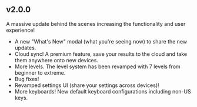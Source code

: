 ## v2.0.0

A massive update behind the scenes increasing the functionality and user experience!

- A new "What's New" modal (what you're seeing now) to share the new updates.
- Cloud sync! A premium feature, save your results to the cloud and take them anywhere onto new devices.
- More levels. The level system has been revamped with 7 levels from beginner to extreme.
- Bug fixes!
- Revamped settings UI (share your settings across devices)!
- More keyboards! New default keyboard configurations including non-US keys.
